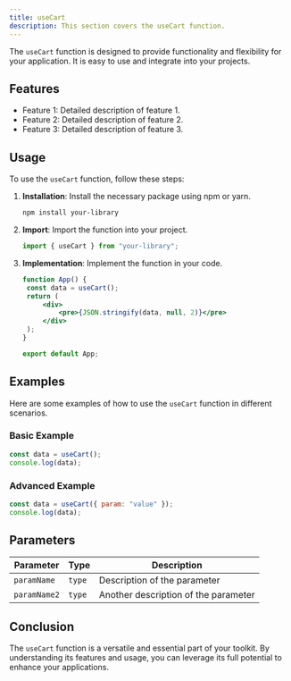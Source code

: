 ```yaml
---
title: useCart
description: This section covers the useCart function.
---
```


The `useCart` function is designed to provide functionality and flexibility for your application. It is easy to use and integrate into your projects.

## Features

- Feature 1: Detailed description of feature 1.
- Feature 2: Detailed description of feature 2.
- Feature 3: Detailed description of feature 3.

## Usage

To use the `useCart` function, follow these steps:

1. **Installation**: Install the necessary package using npm or yarn.
   ```bash
   npm install your-library
   ```
2. **Import**: Import the function into your project.
   ```jsx
   import { useCart } from "your-library";
   ```
3. **Implementation**: Implement the function in your code.

   ```jsx
   function App() {
   	const data = useCart();
   	return (
   		<div>
   			<pre>{JSON.stringify(data, null, 2)}</pre>
   		</div>
   	);
   }

   export default App;
   ```

## Examples

Here are some examples of how to use the `useCart` function in different scenarios.

### Basic Example

```jsx
const data = useCart();
console.log(data);
```

### Advanced Example

```jsx
const data = useCart({ param: "value" });
console.log(data);
```

## Parameters

| Parameter    | Type   | Description                          |
| ------------ | ------ | ------------------------------------ |
| `paramName`  | `type` | Description of the parameter         |
| `paramName2` | `type` | Another description of the parameter |

## Conclusion

The `useCart` function is a versatile and essential part of your toolkit. By understanding its features and usage, you can leverage its full potential to enhance your applications.
